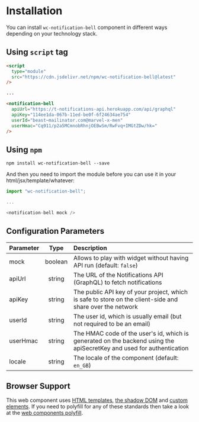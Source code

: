 # Installation

You can install `wc-notification-bell` component in different ways depending on your technology stack.

## Using `script` tag

```html
<script
  type="module"
  src="https://cdn.jsdelivr.net/npm/wc-notification-bell@latest"
/>

...

<notification-bell
  apiUrl="https://t-notifications-api.herokuapp.com/api/graphql"
  apiKey="114ee1da-067b-11ed-be0f-6f24634ae754"
  userId="beast~mailinator.com@marvel-x-men"
  userHmac="Cq911/p2a5MCmnobRhnjOEBwSm/RwFvq+IMGtZDw/hk="
/>
```

## Using `npm`

```shell
npm install wc-notification-bell --save
```

And then you need to import the module before you can use it in your html/jsx/template/whatever:

```js
import "wc-notification-bell";

...

<notification-bell mock />
```

## Configuration Parameters

| Parameter |  Type   | Description                                                                                                          |
| :-------- | :-----: | :------------------------------------------------------------------------------------------------------------------- |
| mock      | boolean | Allows to play with widget without having API run (default: `false`)                                                 |
| apiUrl    | string  | The URL of the Notifications API (GraphQL) to fetch notifications                                                    |
| apiKey    | string  | The public API key of your project, which is safe to store on the client-side and share over the network             |
| userId    | string  | The user id, which is usually email (but not required to be an email)                                                |
| userHmac  | string  | The HMAC code of the user's id, which is generated on the backend using the apiSecretKey and used for authentication |
| locale    | string  | The locale of the component (default: `en_GB`)                                                                       |

## Browser Support

This web component uses [HTML templates](https://caniuse.com/#feat=template), [the shadow DOM](https://caniuse.com/#feat=shadowdomv1) and [custom elements](https://caniuse.com/#feat=custom-elementsv1). If you need to polyfill for any of these standards then take a look at the [web components polyfill](https://www.webcomponents.org/polyfills).
